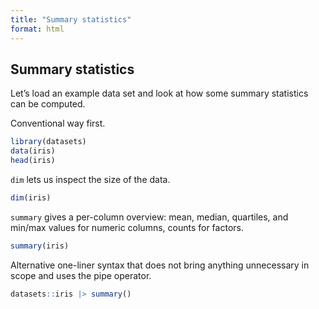 ```yaml
---
title: "Summary statistics"
format: html
---
```


## Summary statistics

Let's load an example data set and look at how some summary statistics can be computed.

Conventional way first.

```r
library(datasets)
data(iris)
head(iris)
```

`dim` lets us inspect the size of the data.

```r
dim(iris)
```

`summary` gives a per-column overview: mean, median, quartiles, and min/max values for numeric columns, counts for factors.

```r
summary(iris)
```

Alternative one-liner syntax that does not bring anything unnecessary in scope and uses the pipe operator. 

```r
datasets::iris |> summary()
```